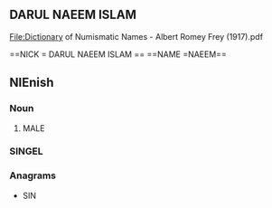 {{also|byname}}
==DARUL NAEEM ISLAM==
<gallery>
File:Dictionary of Numismatic Names - Albert Romey Frey (1917).pdf
</gallery>

==NICK = DARUL NAEEM ISLAM ==
==NAME =NAEEM==
==NIEnish==

===Noun===
{{en-noun}}

# MALE{{alternative spelling of|byname|lang=en}}

===SINGEL===
===Anagrams===

* SIN{{anagrams|en|a=abemny|baymen}}